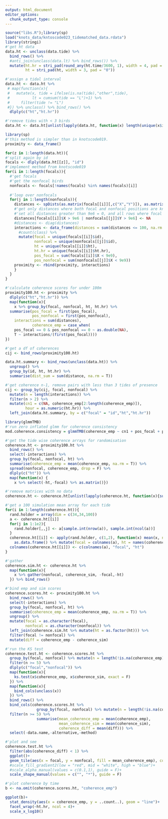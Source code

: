 ```yaml
---
output: html_document
editor_options: 
  chunk_output_type: console
---
```

```r
source("libs.R");library(sp)
load("knots_data/kntoscode023_tidematched_data.rdata")
library(stringi)
#'get ht data
data.ht <- unclass(data.tide) %>% 
  bind_rows() %>% 
  #anti_join(unclass(data.lt) %>% bind_rows()) %>% 
  mutate(ht.hr = stri_pad(round_any(ht.time/3600, 1), width = 4, pad = "0"),
         ht = stri_pad(ht, width = 3, pad = "0"))

#'assign a tidal interval
data.ht <- data.ht %>% 
 # map(function(x){
 #   mutate(x, tide = ifelse(is.na(tide),"other",tide),
 #          lt = cumsum(tide == "L")+1) %>% 
 #     filter(tide != "L")
 #}) %>% unclass() %>% bind_rows() %>% 
  dlply(c("ht","ht.hr"))

#'remove tides with < 3 birds
data.ht <- data.ht[unlist(lapply(data.ht, function(x) length(unique(x$id[!is.na(x$id)])))) > 2]
```

```r
library(sp)
#'this method is simpler than in knotscode019.
proximity <- data_frame()

for(z in 1:length(data.ht)){
#'split again by id
focals <- dlply(data.ht[[z]], "id")  
#'implement method from knotscode019
for(i in 1:length(focals)){
  #'get focals
  #'get the nonfocal birds
  nonfocals <- focals[!names(focals) %in% names(focals)[i]]
  
  #'loop over nonfocals
  for(j in 1:length(nonfocals)){
    distances <- spDists(as.matrix(focals[[i]][,c("X","Y")]), as.matrix(nonfocals[[j]][,c("X","Y")]), diagonal = T)
    #'get only distances where both focal and nonfocal positions are known
    #'set all distances greater than 9e6 = 0, and all rows where focal pos and all cols where nonfocal pos are > 9e6
    distances[focals[[i]]$X > 9e6 | nonfocals[[j]]$Y > 9e6] <- NA
    #distances <- diag(distances)
    interactions <- data_frame(distances = sum(distances <= 100, na.rm = T)) %>%
      #count(class) %>% 
      mutate(focal = unique(focals[[i]]$id), 
             nonfocal = unique(nonfocals[[j]]$id), 
             ht = unique(focals[[i]]$ht),
             ht.hr = unique(focals[[i]]$ht.hr),
             pos_focal = sum(focals[[i]]$X < 9e9), 
             pos_nonfocal = sum(nonfocals[[j]]$X < 9e9))
    proximity <- rbind(proximity, interactions)
    }
  }
}
```

```r
#'calculate coherence scores for under 100m
proximity100.ht <- proximity %>%
  dlply(c("ht","ht.hr")) %>% 
  map(function(x){
    x %>% group_by(focal, nonfocal, ht, ht.hr) %>% 
  summarise(pos_focal = first(pos_focal),
            pos_nonfocal = first(pos_nonfocal),
    interactions = sum(distances),
            coherence_emp = case_when(
    pos_focal == 0 & pos_nonfocal == 0 ~ as.double(NA),
    T ~ interactions/(first(pos_focal))))
})
```

```r
#'get a df of coherences
cij <- bind_rows(proximity100.ht)

data.ht.summary <- bind_rows(unclass(data.ht)) %>% 
  ungroup() %>% 
  group_by(id, ht, ht.hr) %>%
  summarise(dist_sum = sum(distance, na.rm = T))

#'get coherence n-1, remove pairs with less than 3 tides of presence
cij <- group_by(cij, focal, nonfocal) %>% 
  mutate(n = length(interactions)) %>% 
  filter(n > 2) %>% 
  mutate(cn1 = c(NA, coherence_emp[2:length(coherence_emp)]),
         hour = as.numeric(ht.hr)) %>% 
  left_join(data.ht.summary, by = c("focal" = "id","ht","ht.hr"))
```

```r
library(glmmTMB)
#'run zero inflated glmm for coherence consistency
mod.coherence.consistency = glmmTMB(coherence_emp ~ cn1 + pos_focal + pos_nonfocal + hour + dist_sum + (1|focal) + (1|ht), data = cij, family = binomial, ziformula = ~coherence_emp)
```


```r
#'get the tide wise coherence arrays for randomisation
coherence.ht <- proximity100.ht %>% 
  bind_rows() %>% 
  select(-interactions) %>% 
  group_by(focal, nonfocal, ht) %>% 
  summarise(coherence_emp = mean(coherence_emp, na.rm = T)) %>% 
  spread(nonfocal, coherence_emp, drop = F) %>% 
  dlply(c("ht")) %>% 
  map(function(x) {
    x %>% select(-ht,-focal) %>% as.matrix()})

#'remove matrices with no data
coherence.ht <- coherence.ht[unlist(lapply(coherence.ht, function(x){sum(!is.na(x))})) > 0]

#'get a 100 simulation mean array for each tide
for(i in 1:length(coherence.ht)){
  rand.holder = array(dim = c(34,34,100))
  a <- coherence.ht[[i]]
  for(j in 1:1e2){
    rand.holder[,,j] <- a[sample.int(nrow(a)), sample.int(ncol(a))]
  }
  coherence.ht[[i]] <- apply(rand.holder, c(1,2), function(x) mean(x, na.rm = T)) %>% 
    as.data.frame() %>% mutate(focal = colnames(a), ht = names(coherence.ht)[i])
  colnames(coherence.ht[[i]]) <- c(colnames(a), "focal", "ht")
}

#'gather
coherence.sim.ht <- coherence.ht %>% 
  map(function(x){
    x %>% gather(nonfocal, coherence_sim, -focal,-ht)
  }) %>% bind_rows()
```

```r
#'bind emp and sim scores
coherence.scores.ht <- proximity100.ht %>% 
  bind_rows() %>% 
  select(-interactions) %>% 
  group_by(focal, nonfocal, ht) %>% 
  summarise(coherence_emp = mean(coherence_emp, na.rm = T)) %>% 
  ungroup() %>% 
  mutate(focal = as.character(focal),
         nonfocal = as.character(nonfocal)) %>% 
  left_join(coherence.sim.ht %>% mutate(ht = as.factor(ht))) %>% 
  filter(focal != nonfocal) %>% 
  mutate(diff = coherence_emp - coherence_sim)
```

```r
#'run the KS test
coherence.test.ht <- coherence.scores.ht %>% 
  group_by(focal, nonfocal) %>% mutate(n = length(!is.na(coherence_emp))) %>% 
  filter(n >= 5) %>%
  dlply(c("focal","nonfocal")) %>%
  map(function(x){
    ks.test(x$coherence_emp, x$coherence_sim, exact = F)
  }) %>% 
  map(function(x){
    bind_cols(unclass(x))
  }) %>% 
  bind_rows() %>% 
  bind_cols(coherence.scores.ht %>%  
              group_by(focal, nonfocal) %>% mutate(n = length(!is.na(coherence_emp))) %>% 
  filter(n >= 5) %>% 
              summarise(mean_coherence_emp = mean(coherence_emp),
                        mean_coherence_sim = mean(coherence_sim),
                        coherence_diff = mean(diff))) %>% 
  select(-data.name,-alternative,-method)
```

```r
#'plot and see
coherence.test.ht %>% 
  filter(abs(coherence_diff) < 1) %>% 
  ggplot()+
  geom_tile(aes(x = focal, y = nonfocal, fill = mean_coherence_emp), col = "transparent", lwd = 0.2)+
  #scale_fill_gradient2(low = "red", mid = "white", high = "blue")+
  #scale_alpha_manual(values = c(0.1,1), guide = F)+
  scale_shape_manual(values = c("", "*"), guide = F)
```

```r
#'plot coherence by time
b <- na.omit(coherence.scores.ht, "coherence_emp")

ggplot(b)+
  stat_density(aes(x = coherence_emp, y = ..count..), geom = "line")+
  facet_wrap(~ht.hr, ncol = 4)+
  scale_x_log10()
```

